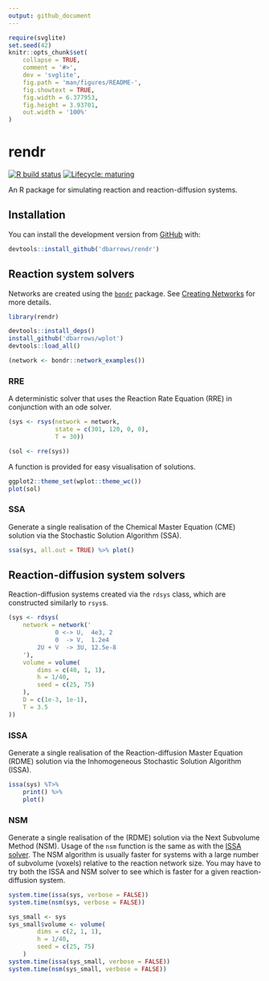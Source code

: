 ```yaml
---
output: github_document
---
```


<!-- README.md is generated from README.Rmd. Please edit that file -->

```r
require(svglite)
set.seed(42)
knitr::opts_chunk$set(
    collapse = TRUE,
    comment = '#>',
    dev = 'svglite',
    fig.path = 'man/figures/README-',
    fig.showtext = TRUE,
    fig.width = 6.377953,
    fig.height = 3.93701,
    out.width = '100%'
)
```

# rendr

<!-- badges: start -->
[![R build status](https://github.com/dbarrows/rendr/workflows/R-CMD-check/badge.svg)](https://github.com/dbarrows/rendr/actions)
[![Lifecycle: maturing](https://img.shields.io/badge/lifecycle-maturing-blue.svg)](https://www.tidyverse.org/lifecycle/#maturing)
<!-- badges: end -->

An R package for simulating reaction and reaction-diffusion systems.

## Installation

You can install the development version from [GitHub](https://github.com/) with:

```r
devtools::install_github('dbarrows/rendr')
```

## Reaction system solvers

Networks are created using the [`bondr`](https://dexter.barrows.io/bondr) package. See [Creating Networks](https://dexter.barrows.io/bondr/#creating-networks) for more details.

```r
library(rendr)
```
```r
devtools::install_deps()
install_github('dbarrows/wplot')
devtools::load_all()
```
```r
(network <- bondr::network_examples())
```

### RRE

A deterministic solver that uses the Reaction Rate Equation (RRE) in conjunction with an ode solver.

```r
(sys <- rsys(network = network,
             state = c(301, 120, 0, 0),
             T = 30))
```
```r
(sol <- rre(sys))
```

A function is provided for easy visualisation of solutions.

```r
ggplot2::theme_set(wplot::theme_wc())
plot(sol)
```

### SSA

Generate a single realisation of the Chemical Master Equation (CME) solution via the Stochastic Solution Algorithm (SSA).

```r
ssa(sys, all.out = TRUE) %>% plot()
```

## Reaction-diffusion system solvers

Reaction-diffusion systems created via the `rdsys` class, which are constructed similarly to `rsys`s.

```r
(sys <- rdsys(
    network = network('
             0 <-> U,  4e3, 2
             0  -> V,  1.2e4
        2U + V  -> 3U, 12.5e-8
    '),
    volume = volume(
        dims = c(40, 1, 1),
        h = 1/40,
        seed = c(25, 75)
    ),
    D = c(1e-3, 1e-1),
    T = 3.5
))
```

### ISSA

Generate a single realisation of the Reaction-diffusion Master Equation (RDME) solution via the Inhomogeneous Stochastic Solution Algorithm (ISSA).

```r
issa(sys) %T>%
    print() %>%
    plot()
```

### NSM

Generate a single realisation of the (RDME) solution via the Next Subvolume Method (NSM). Usage of the `nsm` function is the same as with the [ISSA solver](#issa). The NSM algorithm is usually faster for systems with a large number of subvolume (voxels) relative to the
reaction network size. You may have to try both the ISSA and NSM solver to see which is faster for a given reaction-diffusion system.

```r
system.time(issa(sys, verbose = FALSE))
system.time(nsm(sys, verbose = FALSE))
```

```r
sys_small <- sys
sys_small$volume <- volume(
        dims = c(2, 1, 1),
        h = 1/40,
        seed = c(25, 75)
    )
system.time(issa(sys_small, verbose = FALSE))
system.time(nsm(sys_small, verbose = FALSE))
```
